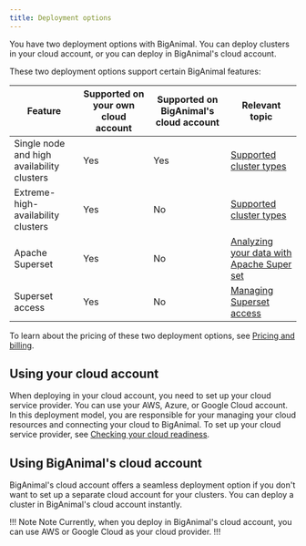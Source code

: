 ```yaml
---
title: Deployment options
---
```


You have two deployment options with BigAnimal. You can deploy clusters in your cloud account, or you can deploy in BigAnimal's cloud account.

These two deployment options support certain BigAnimal features: 

| Feature | Supported on your own cloud account | Supported on BigAnimal's cloud account | Relevant topic |
| ------- | ----------------------------------- | -------------------------------------- | -------------- |
| Single node and high availability clusters | Yes | Yes | [Supported cluster types](/02_high_availibility) |
| Extreme-high-availability clusters | Yes | No | [Supported cluster types](/02_high_availibility) |
| Apache Superset | Yes | No | [Analyzing your data with Apache Super set](/biganimal/latest/using_cluster/06_analyze_with_superset/) |
| Superset access | Yes | No | [Managing Superset access](/biganimal/latest/administering_cluster/01a_superset_access/) |


To learn about the pricing of these two deployment options, see [Pricing and billing](/biganimal/latest/pricing_and_billing/).

## Using your cloud account

When deploying in your cloud account, you need to set up your cloud service provider. You can use your AWS, Azure, or Google Cloud account. In this deployment model, you are responsible for your managing your cloud resources and connecting your cloud to BigAnimal. To set up your cloud service provider, see [Checking your cloud readiness](/biganimal/latest/getting_started/preparing_cloud_account/). 

## Using BigAnimal's cloud account

BigAnimal's cloud account offers a seamless deployment option if you don't want to set up a separate cloud account for your clusters. You can deploy a cluster in BigAnimal's cloud account instantly. 

!!! Note Note
Currently, when you deploy in BigAnimal's cloud account, you can use AWS or Google Cloud as your cloud provider.
!!!
